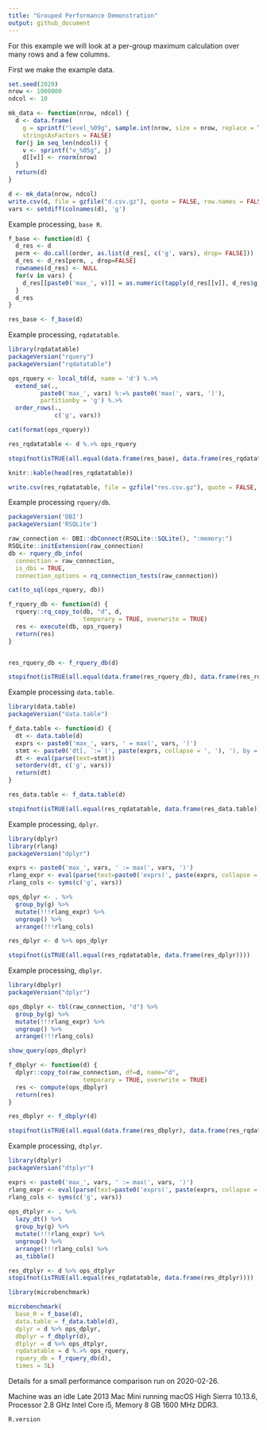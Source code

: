 ```yaml
---
title: "Grouped Performance Demonstration"
output: github_document
---
```


For this example we will look at a per-group maximum calculation over many rows and a few columns. 

First we make the example data.

```r
set.seed(2020)
nrow <- 1000000
ndcol <- 10

mk_data <- function(nrow, ndcol) {
  d <- data.frame(
    g = sprintf("level_%09g", sample.int(nrow, size = nrow, replace = TRUE)),
    stringsAsFactors = FALSE)
  for(j in seq_len(ndcol)) {
    v <- sprintf("v_%05g", j)
    d[[v]] <- rnorm(nrow)
  }
  return(d)
}

d <- mk_data(nrow, ndcol)
write.csv(d, file = gzfile("d.csv.gz"), quote = FALSE, row.names = FALSE)
vars <- setdiff(colnames(d), 'g')
```

Example processing, `base R`.

```r
f_base <- function(d) {
  d_res <- d
  perm <- do.call(order, as.list(d_res[, c('g', vars), drop= FALSE]))
  d_res <- d_res[perm, , drop=FALSE]
  rownames(d_res) <- NULL
  for(v in vars) {
    d_res[[paste0('max_', v)]] = as.numeric(tapply(d_res[[v]], d_res$g, max)[d_res$g])
  }
  d_res
}

res_base <- f_base(d)
```


Example processing, `rqdatatable`.

```r
library(rqdatatable)
packageVersion("rquery")
packageVersion("rqdatatable")

ops_rquery <- local_td(d, name = 'd') %.>%
  extend_se(.,
         paste0('max_', vars) %:=% paste0('max(', vars, ')'),
         partitionby = 'g') %.>%
  order_rows(.,
             c('g', vars))

cat(format(ops_rquery))

res_rqdatatable <- d %.>% ops_rquery

stopifnot(isTRUE(all.equal(data.frame(res_base), data.frame(res_rqdatatable))))

knitr::kable(head(res_rqdatatable))

write.csv(res_rqdatatable, file = gzfile("res.csv.gz"), quote = FALSE, row.names = FALSE)
```

Example processing `rquery/db`.

```r
packageVersion('DBI')
packageVersion('RSQLite')

raw_connection <- DBI::dbConnect(RSQLite::SQLite(), ":memory:")
RSQLite::initExtension(raw_connection)
db <- rquery_db_info(
  connection = raw_connection,
  is_dbi = TRUE,
  connection_options = rq_connection_tests(raw_connection))

cat(to_sql(ops_rquery, db))

f_rquery_db <- function(d) {
  rquery::rq_copy_to(db, "d", d, 
                     temporary = TRUE, overwrite = TRUE)
  res <- execute(db, ops_rquery)
  return(res)
}


res_rquery_db <- f_rquery_db(d)

stopifnot(isTRUE(all.equal(data.frame(res_rquery_db), data.frame(res_rqdatatable))))
```



Example processing `data.table`.

```r
library(data.table)
packageVersion("data.table")

f_data.table <- function(d) {
  dt <- data.table(d)
  exprs <- paste0('max_', vars, ' = max(', vars, ')')
  stmt <- paste0('dt[, `:=`(', paste(exprs, collapse = ', '), '), by = g]')
  dt <- eval(parse(text=stmt))
  setorderv(dt, c('g', vars))
  return(dt)
}

res_data.table <- f_data.table(d)

stopifnot(isTRUE(all.equal(res_rqdatatable, data.frame(res_data.table))))
```


Example processing, `dplyr`.

```r
library(dplyr)
library(rlang)
packageVersion("dplyr")

exprs <- paste0('max_', vars, ' := max(', vars, ')')
rlang_expr <- eval(parse(text=paste0('exprs(', paste(exprs, collapse = ', '), ')')))
rlang_cols <- syms(c('g', vars))

ops_dplyr <- . %>%
  group_by(g) %>%
  mutate(!!!rlang_expr) %>%
  ungroup() %>%
  arrange(!!!rlang_cols)

res_dplyr <- d %>% ops_dplyr

stopifnot(isTRUE(all.equal(res_rqdatatable, data.frame(res_dplyr))))
```

Example processing, `dbplyr`.

```r
library(dbplyr)
packageVersion("dplyr")

ops_dbplyr <- tbl(raw_connection, "d") %>%
  group_by(g) %>%
  mutate(!!!rlang_expr) %>%
  ungroup() %>%
  arrange(!!!rlang_cols)

show_query(ops_dbplyr)

f_dbplyr <- function(d) {
  dplyr::copy_to(raw_connection, df=d, name="d", 
                     temporary = TRUE, overwrite = TRUE)
  res <- compute(ops_dbplyr)
  return(res)
}

res_dbplyr <- f_dbplyr(d)

stopifnot(isTRUE(all.equal(data.frame(res_dbplyr), data.frame(res_rqdatatable))))
```


Example processing, `dtplyr`.

```r
library(dtplyr)
packageVersion("dtplyr")

exprs <- paste0('max_', vars, ' := max(', vars, ')')
rlang_expr <- eval(parse(text=paste0('exprs(', paste(exprs, collapse = ', '), ')')))
rlang_cols <- syms(c('g', vars))
  
ops_dtplyr <- . %>%
  lazy_dt() %>%
  group_by(g) %>%
  mutate(!!!rlang_expr) %>%
  ungroup() %>%
  arrange(!!!rlang_cols) %>%
  as_tibble()

res_dtplyr <- d %>% ops_dtplyr
stopifnot(isTRUE(all.equal(res_rqdatatable, data.frame(res_dtplyr))))
```

```r
library(microbenchmark)

microbenchmark(
  base_R = f_base(d),
  data.table = f_data.table(d),
  dplyr = d %>% ops_dplyr,
  dbplyr = f_dbplyr(d),
  dtplyr = d %>% ops_dtplyr,
  rqdatatable = d %.>% ops_rquery,
  rquery_db = f_rquery_db(d),
  times = 5L)
```


Details for a small performance comparison run on 2020-02-26.

Machine was an idle Late 2013 Mac Mini running macOS High Sierra 10.13.6, Processor 2.8 GHz Intel Core i5, Memory 8 GB 1600 MHz DDR3.

```r
R.version
```
